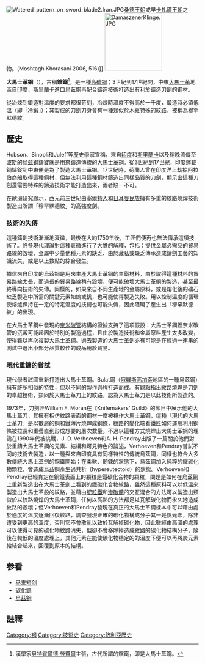 {{expand|time=2018-06-11T13:32:51+00:00}}
{{unreferenced|time=2010-09-19T04:13:16+00:00}}
[[File:Watered_pattern_on_sword_blade2.Iran.JPG|thumb]][[桑德王朝|桑德王朝]]或早[[卡扎爾王朝|卡扎爾王朝]]之物。(Moshtagh Khorasani 2006, 516)]]
[[File:DamaszenerKlinge.JPG|150px]]

'''大馬士革鋼'''（{{lang-en|Damascus steel}}），古稱'''鑌鐵'''<ref>漢學家[[貝特霍爾德·勞費爾|貝特霍爾德·勞費爾]]主張，古代所謂的鑌鐵，即是大馬士革鋼。</ref>，是一種[[高碳鋼|高碳鋼]]；3世紀到17世紀間，中東[[大馬士革|大馬士革]]地區自[[印度|印度]]、[[斯里蘭卡|斯里蘭卡]]進口[[烏茲鋼|烏茲鋼]]再配合鑄造技術打造出有利於鑄造刀劍的鋼材。

從冶煉到鍛造對溫度的要求都很苛刻，冶煉時溫度不得高於一千度，鍛造時必須低溫（即「冷鍛」）；其製成的刀劍刀身會有一種類似於木紋特殊的紋路，被稱為穆罕默德紋。

== 歷史 ==
Hobson、Sinopli和Juleff等歷史學家宣稱，來自[[印度|印度]]和[[斯里蘭卡|斯里蘭卡]]以及稍晚流傳至[[波斯|波斯]]的[[烏茲鋼|烏茲鋼]]鑄錠就是用來鑄造傳統的大馬士革鋼。從3世紀到17世紀，印度運載鋼鑄錠到中東便是為了製造大馬士革鋼。17世紀時，荷蘭人曾在印度洋上劫掠阿拉伯商船取得這種鋼材，但無法利用這種鋼材鑄造出同樣品質的刀劍，顯示出這種刀劍還需要特殊的鑄造技術才能打造出來，兩者缺一不可。

在歐洲研究顯示，西元前三世紀由[[塞爾特人|塞爾特人]]和[[日耳曼民族|日耳曼民族]]擁有多重的紋路燒焊技術製造出所謂「穆罕默德紋」的高強度劍。

=== 技術的失傳 ===
這種鑄劍技術漸漸地衰微，最後在大約1750年後，工匠們便再也無法傳承這項技術了。許多現代理論對這種衰微進行了大膽的解釋，包括：提供金屬必需品的貿易路線的毀壞、金屬中少量他種元素的缺乏、由於藏私或缺乏傳承造成鑄劍工藝的知識流失，或是以上數點的綜合發生。

據信來自印度的烏茲鋼是用來生產大馬士革鋼的生鐵材料，由於取得這種材料的貿易路線太長，而過長的貿易路線稍有毀壞，便可能破壞大馬士革鋼的製造，甚至最終導向技術的失傳。同樣的，如果來自不同生產地的金屬原料，或是熔化後的礦石缺乏製造中所需的關鍵元素如鎢或釩，也可能使得製造失敗。用以控制溫度的循環使熔爐保持在一定的特定溫度的技術也可能失傳，因此阻礙了產生出「穆罕默德紋」的出現。

在大馬士革鋼中發現的[[奈米碳管|奈米碳管]]結構的證據支持了這項假設：大馬士革鋼裡奈米碳管的沉澱可能起因於特別的製造過程，且由於製造技術和金屬原料產生太多改變，使得難以再次複製大馬士革鋼。過去製造的大馬士革劍亦有可能是在經過一連串的測試中選出小部分品質較佳的成品用於貿易。

=== 現代重鑄的嘗試 ===
現代學者試圖重新打造出大馬士革鋼。Bulat鋼（[[俄羅斯|俄羅斯]][[高加索|高加索]]地區的一種烏茲鋼）擁有許多相似的特性，但以不同的製作過程打造而成。有觀點指出紋路燒焊是刀劍的卓越技術，類同於大馬士革刀上的紋路，認為大馬士革刀是以此技術所製造的。

1973年，刀劍匠William F. Moran在《Knifemakers' Guild》的節目中展示他的大馬士革刀，其擁有相仿紋路表面的鋼材一度被視作大馬士革鋼，這種「現代的大馬士革刀」是以數層的鋼和鐵薄片燒焊成鋼條，紋路的變化端看鐵匠如何運用利用鋼條被拉長和重疊直到形成想要的層次數量。不過以這種方式燒焊出大馬士革鋼的理論在1990年代被挑戰，J. D. Verhoeven和A. H. Pendray出版了一篇關於他們對於重鑄大馬士革鋼的元素、結構和可見特色的論述，Verhoeven和Pendray嘗試不同的技術去製造，以一種與來自印度具有同樣特性的傳統烏茲鋼，同樣也符合大多數傳統大馬士革劍的鋼鐵開始；在柔軟、韌鍊的狀態下，烏茲鋼加入純粹的鐵碳化物顆粒，會造成烏茲鋼產生過共析（hypereutectoid）的狀態。Verhoeven和Pendray已經肯定在鋼鐵表面上的顆粒是鐵碳化合物的顆粒，問題是如何在烏茲鋼上重新製造出在大馬士革劍上看到的鐵碳化合物紋路，雖然這種原料可以以低溫來製造出大馬士革般的紋路，並藉由[[肥粒鐵|肥粒鐵]]和[[滲碳體|滲碳體]]的交互混合的方法可以製造出類似於以紋路燒焊的大馬士革鋼，任何以高熱的方法都足以瓦解碳化物而永久地造成紋路的毀壞；但Verhoeven和Pendray發現在真正的大馬士革鋼樣本中可以藉由處於適度的溫度逐漸回復紋路，調查發現正確的碳化物構成分子其一是釩元素，除非遭受到更高的溫度，否則它不會散亂以致於瓦解掉碳化物，因此雖經由高溫的處理可以使得可見的碳化物紋路消失，但卻不會移除掉造成紋路的碳化物結構分子，隨後在較低的溫度處理上，其他元素在能使碳化物穩定的的溫度下便可以再將炭元素給結合起來，回覆到原本的結構。

== 参看 ==
* [[马来短剑|马来短剑]]
* [[碳化鎢|碳化鎢]]
* [[烏茲鋼|烏茲鋼]]

== 註釋 ==
{{reflist}}

{{鋼鐵生產}}

{{DEFAULTSORT:Damascus Steel}}
[[Category:钢|Category:钢]]
[[Category:技術史|Category:技術史]]
[[Category:敘利亞歷史|Category:敘利亞歷史]]
